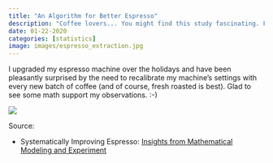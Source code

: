 ```yaml
---
title: "An Algorithm for Better Espresso"
description: "Coffee lovers... You might find this study fascinating. Finally, a model for the perfect cup of espresso!" 
date: 01-22-2020
categories: [statistics]
image: images/espresso_extraction.jpg
---
```


I upgraded my espresso machine over the holidays and have been pleasantly surprised by the need to recalibrate my machine's settings with every new batch of coffee (and of course, fresh roasted is best). Glad to see some math support my observations. :-)

![](./images/espresso.jpg)

Source:

* Systematically Improving Espresso: [Insights from Mathematical Modeling and Experiment](https://www.cell.com/matter/fulltext/S2590-2385(19)30410-2?_returnURL=https%3A%2F%2Flinkinghub.elsevier.com%2Fretrieve%2Fpii%2FS2590238519304102%3Fshowall%3Dtrue)